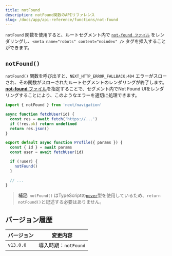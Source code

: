 ```yaml
---
title: notFound
description: notFound関数のAPIリファレンス
slug: /docs/app/api-reference/functions/not-found
---
```


`notFound` 関数を使用すると、ルートセグメント内で [`not-found ファイル`](/docs/app/api-reference/file-conventions/not-found) をレンダリングし、`<meta name="robots" content="noindex" />` タグを挿入することができます。

## `notFound()`

`notFound()` 関数を呼び出すと、`NEXT_HTTP_ERROR_FALLBACK;404` エラーがスローされ、その関数がスローされたルートセグメントのレンダリングが終了します。[**not-found** ファイル](/docs/app/api-reference/file-conventions/not-found)を指定することで、セグメント内でNot Found UIをレンダリングすることにより、このようなエラーを適切に処理できます。

```jsx filename="app/user/[id]/page.js"
import { notFound } from 'next/navigation'

async function fetchUser(id) {
  const res = await fetch('https://...')
  if (!res.ok) return undefined
  return res.json()
}

export default async function Profile({ params }) {
  const { id } = await params
  const user = await fetchUser(id)

  if (!user) {
    notFound()
  }

  // ...
}
```

> **補足**: `notFound()` はTypeScriptの[`never`](https://www.typescriptlang.org/docs/handbook/2/functions.html#never)型を使用しているため、`return notFound()`と記述する必要はありません。

## バージョン履歴

| バージョン | 変更内容                |
| --------- | ---------------------- |
| `v13.0.0` | 導入時期：`notFound`    |
